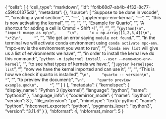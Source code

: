 {
 "cells": [
  {
   "cell_type": "markdown",
   "id": "fc4b68d7-ab4b-4f32-8c77-c59fc01375d2",
   "metadata": {},
   "source": [
    "Suppose to be done in vscode\n",
    "\n",
    "creating a yaml section:\n",
    "\n",
    "---\n",
    "jupyter:mpc-env-kernal\n",
    "---\n",
    "\n",
    "this is now activating the kernal\n",
    "\n",
    "\n",
    "\n",
    "\n",
    "Example for Quarto\n",
    "\n",
    "A shortcut for adding a cell is Cmmd + Shift +I\n",
    "\n",
    "\n",
    "\n",
    "```{python}\n",
    "import numpy as np\n",
    "\n",
    "x = np.array([1,2,3,4])\n",
    "x*2\n",
    "```\n",
    "\n",
    "We get an error saying `module not found`.\n",
    "\n",
    "In the terminal we will activate conda environment using `conda activate mpc-env`. \"mpc-env is the environment you want to run\n",
    "\n",
    "`conda env list` will give us a list of environments we have\n",
    "\n",
    "in order to install the kernal we do this command:\n",
    "`python -m ipykernel install --user --name=mpc-env-kernel`\n",
    "\n",
    "to see what types of kernals we have:\n",
    "`jupyter kernelspec list`\n",
    "\n",
    "now we have the kernal imported and can use it\n",
    "\n",
    "\n",
    "This is how we check if quarto is installed\n",
    "```\n",
    "quarto -- version\n",
    "```\n",
    "\n",
    "to preview the document:\n",
    "```\n",
    "quarto preview example.qmd\n",
    "```\n",
    "\n"
   ]
  }
 ],
 "metadata": {
  "kernelspec": {
   "display_name": "Python 3 (ipykernel)",
   "language": "python",
   "name": "python3"
  },
  "language_info": {
   "codemirror_mode": {
    "name": "ipython",
    "version": 3
   },
   "file_extension": ".py",
   "mimetype": "text/x-python",
   "name": "python",
   "nbconvert_exporter": "python",
   "pygments_lexer": "ipython3",
   "version": "3.11.4"
  }
 },
 "nbformat": 4,
 "nbformat_minor": 5
}
